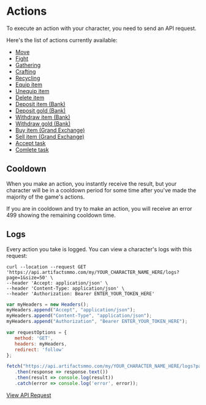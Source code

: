 # Actions

To execute an action with your character, you need to send an API request.
 
Here's the list of actions currently available:
 
*   [Move](https://api.artifactsmmo.com/docs/#/operations/action_move_my__name__action_move_post)
*   [Fight](https://api.artifactsmmo.com/docs/#/operations/action_fight_my__name__action_fight_post)
*   [Gathering](https://api.artifactsmmo.com/docs/#/operations/action_gathering_my__name__action_gathering_post)
*   [Crafting](https://api.artifactsmmo.com/docs/#/operations/action_crafting_my__name__action_crafting_post)
*   [Recycling](https://api.artifactsmmo.com/docs/#/operations/action_recycling_my__name__action_recycling_post)
*   [Equip item](https://api.artifactsmmo.com/docs/#/operations/action_equip_item_my__name__action_equip__post)
*   [Unequip item](https://api.artifactsmmo.com/docs/#/operations/action_unequip_item_my__name__action_unequip__post)
*   [Delete item](https://api.artifactsmmo.com/docs/#/operations/action_delete_item_my__name__action_delete_post)
*   [Deposit item (Bank)](https://api.artifactsmmo.com/docs/#/operations/action_deposit_bank_my__name__action_bank_deposit_post)
*   [Deposit gold (Bank)](https://api.artifactsmmo.com/docs/#/operations/action_deposit_bank_gold_my__name__action_bank_deposit_gold_post)
*   [Withdraw item (Bank)](https://api.artifactsmmo.com/docs/#/operations/action_withdraw_bank_my__name__action_bank_withdraw_post)
*   [Withdraw gold (Bank)](hhttps://api.artifactsmmo.com/docs/#/operations/action_withdraw_bank_gold_my__name__action_bank_withdraw_gold_post)
*   [Buy item (Grand Exchange)](https://api.artifactsmmo.com/docs/#/operations/action_ge_buy_item_my__name__action_ge_buy_post)
*   [Sell item (Grand Exchange)](https://api.artifactsmmo.com/docs/#/operations/action_ge_sell_item_my__name__action_ge_sell_post)
*   [Accept task](https://api.artifactsmmo.com/docs/#/operations/action_accept_new_task_my__name__action_task_new_post)
*   [Comlete task](https://api.artifactsmmo.com/docs/#/operations/action_complete_task_my__name__action_task_complete_post)


## Cooldown

When you make an action, you instantly receive the result, but your character will be in a cooldown period for some time after you've made the majority of the game's actions.

If you are in cooldown and try to make an action, you will receive an error 499 showing the remaining cooldown time.


## Logs

Every action you take is logged. You can view a character's logs with this request:

```http filename="cURL" copy
curl --location --request GET 'https://api.artifactsmmo.com/my/YOUR_CHARACTER_NAME_HERE/logs?page=1&size=50' \
--header 'Accept: application/json' \
--header 'Content-Type: application/json' \
--header 'Authorization: Bearer ENTER_YOUR_TOKEN_HERE'
```
```js filename="Javascript" copy
var myHeaders = new Headers();
myHeaders.append("Accept", "application/json");
myHeaders.append("Content-Type", "application/json");
myHeaders.append("Authorization", "Bearer ENTER_YOUR_TOKEN_HERE");

var requestOptions = {
   method: 'GET',
   headers: myHeaders,
   redirect: 'follow'
};

fetch("https://api.artifactsmmo.com/my/YOUR_CHARACTER_NAME_HERE/logs?page=1&size=50", requestOptions)
   .then(response => response.text())
   .then(result => console.log(result))
   .catch(error => console.log('error', error));
```
 
[View API Request](https://api.artifactsmmo.com/docs/#/operations/get_character_logs_my__name__logs_get)